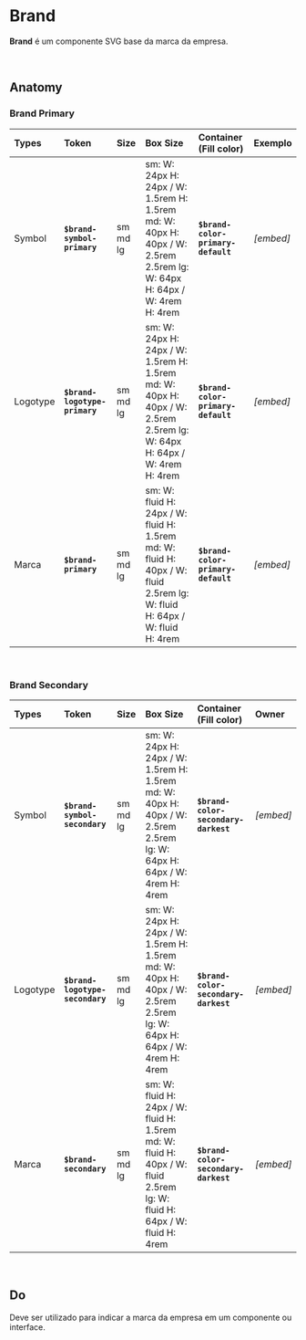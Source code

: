 # **Brand**

**Brand** é um componente SVG base da marca da empresa.

<br />

## Anatomy

### Brand Primary

| Types    | Token                         | Size     | Box Size                                                                                                                 | Container (Fill color)             | Exemplo   |
| :------- | :---------------------------- | :------- | :----------------------------------------------------------------------------------------------------------------------- | :--------------------------------- | :-------- |
| Symbol   | **`$brand-symbol-primary`**   | sm md lg | sm: W: 24px H: 24px / W: 1.5rem H: 1.5rem md: W: 40px H: 40px / W: 2.5rem 2.5rem lg: W: 64px H: 64px / W: 4rem H: 4rem   | **`$brand-color-primary-default`** | _[embed]_ |
| Logotype | **`$brand-logotype-primary`** | sm md lg | sm: W: 24px H: 24px / W: 1.5rem H: 1.5rem md: W: 40px H: 40px / W: 2.5rem 2.5rem lg: W: 64px H: 64px / W: 4rem H: 4rem   | **`$brand-color-primary-default`** | _[embed]_ |
| Marca    | **`$brand-primary`**          | sm md lg | sm: W: fluid H: 24px / W: fluid H: 1.5rem md: W: fluid H: 40px / W: fluid 2.5rem lg: W: fluid H: 64px / W: fluid H: 4rem | **`$brand-color-primary-default`** | _[embed]_ |

<br />

### Brand Secondary

| Types    | Token                           | Size     | Box Size                                                                                                                 | Container (Fill color)               | Owner     |
| :------- | :------------------------------ | :------- | :----------------------------------------------------------------------------------------------------------------------- | :----------------------------------- | :-------- |
| Symbol   | **`$brand-symbol-secondary`**   | sm md lg | sm: W: 24px H: 24px / W: 1.5rem H: 1.5rem md: W: 40px H: 40px / W: 2.5rem 2.5rem lg: W: 64px H: 64px / W: 4rem H: 4rem   | **`$brand-color-secondary-darkest`** | _[embed]_ |
| Logotype | **`$brand-logotype-secondary`** | sm md lg | sm: W: 24px H: 24px / W: 1.5rem H: 1.5rem md: W: 40px H: 40px / W: 2.5rem 2.5rem lg: W: 64px H: 64px / W: 4rem H: 4rem   | **`$brand-color-secondary-darkest`** | _[embed]_ |
| Marca    | **`$brand-secondary`**          | sm md lg | sm: W: fluid H: 24px / W: fluid H: 1.5rem md: W: fluid H: 40px / W: fluid 2.5rem lg: W: fluid H: 64px / W: fluid H: 4rem | **`$brand-color-secondary-darkest`** | _[embed]_ |

<br />

## Do

Deve ser utilizado para indicar a marca da empresa em um componente ou interface.
